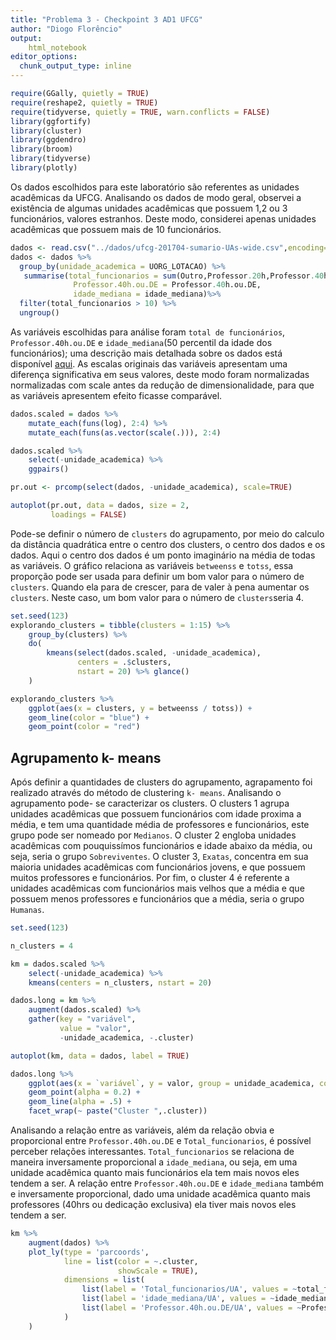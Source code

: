 ```yaml
---
title: "Problema 3 - Checkpoint 3 AD1 UFCG"
author: "Diogo Florêncio"
output: 
    html_notebook
editor_options: 
  chunk_output_type: inline
---
```


```r
require(GGally, quietly = TRUE)
require(reshape2, quietly = TRUE)
require(tidyverse, quietly = TRUE, warn.conflicts = FALSE)
library(ggfortify)
library(cluster)
library(ggdendro)
library(broom)
library(tidyverse)
library(plotly)
```
Os dados escolhidos para este laboratório são referentes as unidades acadêmicas da UFCG. Analisando os dados de modo geral, observei a existência de algumas unidades acadêmicas que possuem 1,2 ou 3 funcionários, valores estranhos. Deste modo, considerei apenas unidades acadêmicas que possuem mais de 10 funcionários.
```r
dados <- read.csv("../dados/ufcg-201704-sumario-UAs-wide.csv",encoding="UTF-8")
dados <- dados %>%
  group_by(unidade_academica = UORG_LOTACAO) %>% 
   summarise(total_funcionarios = sum(Outro,Professor.20h,Professor.40h.ou.DE),
              Professor.40h.ou.DE = Professor.40h.ou.DE, 
              idade_mediana = idade_mediana)%>%
  filter(total_funcionarios > 10) %>%
  ungroup()
```
As variáveis escolhidas para análise foram `total de funcionários`, `Professor.40h.ou.DE` e `idade_mediana`(50 percentil da idade dos funcionários); uma descrição mais detalhada sobre os dados está disponível [aqui](https://github.com/nazareno/tamanhos-da-ufcg). As escalas originais das variáveis apresentam uma diferença significativa em seus valores, deste modo foram normalizadas normalizadas com scale antes da redução de dimensionalidade, para que as variáveis apresentem efeito ficasse comparável.
```r
dados.scaled = dados %>% 
    mutate_each(funs(log), 2:4) %>% 
    mutate_each(funs(as.vector(scale(.))), 2:4)

dados.scaled %>% 
    select(-unidade_academica) %>% 
    ggpairs()

pr.out <- prcomp(select(dados, -unidade_academica), scale=TRUE)

autoplot(pr.out, data = dados, size = 2,  
         loadings = FALSE)
```
Pode-se definir o número de `clusters` do agrupamento, por meio do calculo da distância quadrática entre o centro dos clusters, o centro dos dados e os dados. Aqui o centro dos dados é um ponto imaginário na média de todas as variáveis. O gráfico relaciona as variáveis `betweenss` e `totss`, essa proporção pode ser usada para definir um bom valor para o número de `clusters`. Quando ela para de crescer, para de valer à pena aumentar os `clusters`. Neste caso, um bom valor para o número de `clusters`seria 4.
```r
set.seed(123)
explorando_clusters = tibble(clusters = 1:15) %>% 
    group_by(clusters) %>% 
    do(
        kmeans(select(dados.scaled, -unidade_academica), 
               centers = .$clusters, 
               nstart = 20) %>% glance()
    )

explorando_clusters %>% 
    ggplot(aes(x = clusters, y = betweenss / totss)) + 
    geom_line(color = "blue") + 
    geom_point(color = "red")
```
## Agrupamento k- means
Após definir a quantidades de clusters do agrupamento, agrapamento foi realizado através do método de clustering `k- means`. Analisando o agrupamento pode- se caracterizar os clusters. O clusters 1 agrupa unidades acadêmicas que possuem funcionários com idade proxima a média, e tem uma quantidade média de professores e funcionários, este grupo pode ser nomeado por `Medianos`. O cluster 2 engloba unidades acadêmicas com pouquissímos funcionários e idade abaixo da média, ou seja, seria o grupo `Sobreviventes`. O cluster 3, `Exatas`, concentra em sua maioria unidades acadêmicas com funcionários jovens, e que possuem muitos professores e funcionários. Por fim, o cluster 4 é referente a unidades acadêmicas com funcionários mais velhos que a média e que possuem menos professores e funcionários que a média, seria o grupo `Humanas`. 
```r
set.seed(123)

n_clusters = 4

km = dados.scaled %>% 
    select(-unidade_academica) %>% 
    kmeans(centers = n_clusters, nstart = 20)

dados.long = km %>% 
    augment(dados.scaled) %>% 
    gather(key = "variável", 
           value = "valor", 
           -unidade_academica, -.cluster) 

autoplot(km, data = dados, label = TRUE)

dados.long %>% 
    ggplot(aes(x = `variável`, y = valor, group = unidade_academica, colour = .cluster)) + 
    geom_point(alpha = 0.2) + 
    geom_line(alpha = .5) + 
    facet_wrap(~ paste("Cluster ",.cluster)) 
```
Analisando a relação entre as variáveis, além da relação obvia e proporcional entre `Professor.40h.ou.DE` e `Total_funcionarios`, é possível perceber relações interessantes. `Total_funcionarios` se relaciona de maneira inversamente proporcional a `idade_mediana`, ou seja, em uma unidade acadêmica quanto mais funcionários ela tem mais novos eles tendem a ser. A relação entre `Professor.40h.ou.DE` e `idade_mediana` também e inversamente proporcional, dado uma unidade acadêmica quanto mais professores (40hrs ou dedicação exclusiva) ela tiver mais novos eles tendem a ser.
```r
km %>% 
    augment(dados) %>%
    plot_ly(type = 'parcoords',
            line = list(color = ~.cluster, 
                        showScale = TRUE),
            dimensions = list(
                list(label = 'Total_funcionarios/UA', values = ~total_funcionarios),
                list(label = 'idade_mediana/UA', values = ~idade_mediana),
                list(label = 'Professor.40h.ou.DE/UA', values = ~Professor.40h.ou.DE)
            )
    )
```




